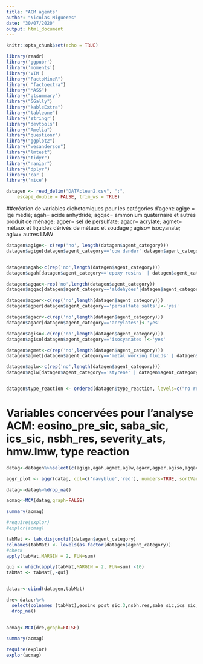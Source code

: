 ```yaml
---
title: "ACM agents"
author: "Nicolas Migueres"
date: "30/07/2020"
output: html_document
---
```


```r
knitr::opts_chunk$set(echo = TRUE)
```

```r

library(readr)
library('ggpubr')
library('moments')
library('VIM')
library("FactoMineR")
library( "factoextra")
library("MASS")
library("gtsummary")
library("GGally")
library("kableExtra")
library("tableone")
library('stringr')
library("devtools")
library("Amelia")
library("questionr")
library("ggplot2")
library("wesanderson")
library("lmtest")
library("tidyr")
library("naniar")
library("dplyr")
library('car')
library('mice')

```


```r
datagen <- read_delim("DATAclean2.csv", ";", 
    escape_double = FALSE, trim_ws = TRUE)
```


##création de variables dichotomiques pour les catégories d'agent: agige = Ige médié; agah= acide anhydride; agqac= ammonium quaternaire et autres produit de ménage; agper= sel de persulfate; agacr= acrylate; agmet= métaux et liquides dérivés de métaux et soudage ; agiso= isocyanate; aglw= autres LMW 
 
```r



datagen$agige<- c(rep('no', length(datagen$agent_category)))
datagen$agige[datagen$agent_category=='cow dander'|datagen$agent_category=='drugs'| datagen$agent_category=='fish/seafood'| datagen$agent_category=='enzymes'| datagen$agent_category=='flour/grains'|datagen$agent_category=='insects and derived products'| datagen$agent_category=='latex'| datagen$agent_category=='moulds' | datagen$agent_category=='ornemental plants'|datagen$agent_category=='rodents'| datagen$agent_category=='soybean flour'| datagen$agent_category=='spices' | datagen$agent_category=='storage mites'| datagen$agent_category=='various animals and derived products' | datagen$agent_category=='various plant-derived products'| datagen$agent_category== 'vegetal gums' | datagen$agent_category== 'wood dusts' ] <- 'yes'


datagen$agah<-c(rep('no',length(datagen$agent_category)))
datagen$agah[datagen$agent_category=='epoxy resins' | datagen$agent_category=='acid anhydrides']<-'yes'

datagen$agqac<-rep('no',length(datagen$agent_category))
datagen$agqac[datagen$agent_category=='aldehydes'|datagen$agent_category=='quaternary ammonium' |datagen$agent_category=='cleaning products/disinfectants'| datagen$agent_category=='amines' ]<- 'yes'

datagen$agper<-c(rep('no',length(datagen$agent_category)))
datagen$agper[datagen$agent_category=='persulfate salts']<-'yes'

datagen$agacr<-c(rep('no',length(datagen$agent_category)))
datagen$agacr[datagen$agent_category=='acrylates']<-'yes'

datagen$agiso<-c(rep('no',length(datagen$agent_category)))
datagen$agiso[datagen$agent_category=='isocyanates']<-'yes'

datagen$agmet<-c(rep('no',length(datagen$agent_category)))
datagen$agmet[datagen$agent_category=='metal working fluids' | datagen$agent_category=='metals' | datagen$agent_category== 'welding'] <-'yes'

datagen$aglw<-c(rep('no',length(datagen$agent_category)))
datagen$aglw[datagen$agent_category=='styrene' | datagen$agent_category=='resins/glues/paints-nos' | datagen$agent_category== 'reactive dye' | datagen$agent_category=='colophony' | datagen$agent_category=='lmw other'| datagen$agent_category== 'non-identified sensitizer' ] <-'yes'


datagen$type_reaction <- ordered(datagen$type_reaction, levels=c("no reaction","isolated early", "isolated late","dual"))

```

# Variables concervées pour l'analyse ACM: eosino_pre_sic, saba_sic, ics_sic, nsbh_res, severity_ats, hmw.lmw, type reaction

```r
datag<-datagen%>%select(c(agige,agah,agmet,aglw,agacr,agper,agiso,agqac,eosino_pre_sic.3,hmw.lmw,nsbh.res,saba_sic,ics_sic,nsbh.res,severity_ats,type_reaction))

aggr_plot <- aggr(datag, col=c('navyblue','red'), numbers=TRUE, sortVars=TRUE, labels=names(datag), cex.axis=.7, gap=3, ylab=c("Histogram of missing data","Pattern"))

datag<-datag%>%drop_na()

acmag<-MCA(datag,graph=FALSE)

summary(acmag)

#require(explor)
#explor(acmag)

```

```r

tabMat <- tab.disjonctif(datagen$agent_category)
colnames(tabMat) <- levels(as.factor(datagen$agent_category))
#check
apply(tabMat,MARGIN = 2, FUN=sum)

qui <- which(apply(tabMat,MARGIN = 2, FUN=sum) <10)
tabMat <- tabMat[,-qui]



```

```r
datacr<-cbind(datagen,tabMat)

dre<-datacr%>% 
  select(colnames (tabMat),eosino_post_sic.3,nsbh.res,saba_sic,ics_sic,nsbh.res,severity_ats,type_reaction)%>%
  drop_na()
  

acmag<-MCA(dre,graph=FALSE)

summary(acmag)

require(explor)
explor(acmag)

```

